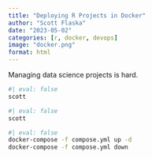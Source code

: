 ```yaml
---
title: "Deploying R Projects in Docker"
author: "Scott Flaska"
date: "2023-05-02"
categories: [r, docker, devops]
image: "docker.png"
format: html
---
```


Managing data science projects is hard.

```r
#| eval: false
scott
```

```r
#| eval: false
scott
```

```bash
#| eval: false
docker-compose -f compose.yml up -d
docker-compose -f compose.yml down
```
